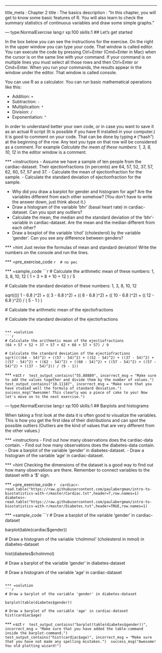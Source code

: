 --- 
 title_meta  : Chapter 2
 title       : The basics
 description : "In this chapter, you will get to know some basic features of R. You will also learn to check the summary statistics of continuous variables and draw some simple graphs."
 
 --- type:NormalExercise lang:r xp:100 skills:1
 ## Let's get started
 
 In the box below you can see the instructions for the exercise. On the right in the upper window you can type your code. That window is called editor. You can execute the code by pressing Ctrl+Enter (Cmd+Enter in Mac) when the cursor is on the same line with your command. If your command is on multiple lines you must select all those rows and then Ctrl+Enter or Cmd+Enter. When you run your commands, the results appear in the window under the editor. That window is called console.
 
 You can use R as a calculator. You can run basic mathematical operations like this: 
 
- Addition: `+`
- Subtraction: `-`
- Multiplication: `*`
- Division: `/`
- Exponentiation: `^`
 
 In order to understand better your own code, or in case you want to save it as an actual R script (It is possible if you have R installed in your computer.) it is good to comment on your code. That can be done by typing `#` ("hash") at the beginning of the row. Any text you type on that row will be considered as a comment. For example _Calculate the mean of these numbers: 1, 3, 8, 10, 12_ in the editor window is a comment.
 
 *** =instructions
 - Assume we have a sample of ten people from the cardiac-dataset. Their ejectionfractions (in percents) are 64, 57, 52, 37, 57, 62, 60, 57, 57 and 37.  - Calculate the mean of ejectionfraction for the sample. 
 - Calculate the standard deviation of ejectionfraction for the sample. 

 - Why did you draw a barplot for gender and histogram for age? Are the variables different from each other somehow? (You don't have to write the answer down, just think about it.)
 - Draw a histogram of the variable 'bhr' (basal heart rate) in cardiac-dataset. Can you spot any outliers?
 - Calculate the mean, the median and the standard deviation of the 'bhr'-variable in cardiac-dataset. Are the mean and the median different from each other?
 - Draw a boxplot of the variable 'chol' (cholesterol) by the variable 'gender'. Can you see any difference between genders?
 
 *** =hint
 Just revise the formulas of mean and standard deviation! Write the numbers on the console and run the lines.
 
 *** =pre_exercise_code
 ```{r}
 # no pec
 ```
 
 *** =sample_code
 ```{r}
 # Calculate the arithmetic mean of these numbers: 1, 3, 8, 10, 12
 ( 1 + 3 + 8 + 10 + 12 ) / 5
 
 # Calculate the standard deviation of these numbers: 1, 3, 8, 10, 12
 
 sqrt(((( 1 - 6.8 )^2) + (( 3 - 6.8 )^2) + (( 8 - 6.8 )^2) + (( 10 - 6.8 )^2) + (( 12 - 6.8 )^2)) / ( 5 - 1 ) )
 
 # Calculate the arithmetic mean of the ejectiofractions
 
 
 # Calculate the standard deviation of the ejectiofractions
 
 
 ```
 
 *** =solution
 ```{r}
 # Calculate the arithmetic mean of the ejectiofractions
(64 + 57 + 52 + 37 + 57 + 62 + 60 + 57 + 57) / 9
 
 # Calculate the standard deviation of the ejectiofractions
sqrt((((64 - 54)^2) + ((57 - 54)^2) + ((52 - 54)^2) + ((37 - 54)^2) + ((57 - 54)^2) + ((62 - 54)^2) + ((60 - 54)^2) + ((57 - 54)^2) + ((57 - 54)^2) + ((37 - 54)^2)) / (9 - 1))
 ```
 
 *** =sct
 ```{r}
 test_output_contains("55.88889", incorrect_msg = "Make sure to add the values together and divide them by the number of values.")
  test_output_contains("10.11187", incorrect_msg = "Make sure that you have studied well the formula of standard deviation.")
 success_msg("Awesome! This clearly was a piece of cake to you! Now let's move on to the next exercise.")
 ```

 --- type:NormalExercise lang:r xp:100 skills:1
 ## Barplots and histograms
 
 When taking a first look at the data it is often good to visualize the variables. This is how you get the first idea of their distributions and can spot the possible outliers (Outliers are the kind of values that are very different from the other values.)
 
*** =instructions
 - Find out how many observations does the cardiac-data contain. 
 - Find out how many observations does the diabetes-data contain.
 - Draw a barplot of the variable 'gender' in diabetes-dataset.
 - Draw a histogram of the variable 'age' in cardiac-dataset.

 *** =hint
 Checking the dimensions of the dataset is a good way to find out how many observations are there. 
 Remember to connect variables to the dataset with a '$' sign.
 
 *** =pre_exercise_code
 ```{r}
 cardiac<-read.table("https://raw.githubusercontent.com/paulabergman/intro-to-biostatistics-with-r/master/Cardiac.txt",header=T,row.names=1)
 diabetes<-read.table("https://raw.githubusercontent.com/paulabergman/intro-to-biostatistics-with-r/master/Diabetes.txt",header=TRUE,row.names=1)
 ```
 
 *** =sample_code
 ```{r}
 # Draw a barplot of the variable 'gender' in cardiac-dataset
 
 barplot(table(cardiac$gender))
 
 # Draw a histogram of the variable 'cholmmol' (cholesterol in mmol) in diabetes-dataset
 
hist(diabetes$cholmmol)
 
 # Draw a barplot of the variable 'gender' in diabetes-dataset
 

 
 # Draw a histogram of the variable 'age' in cardiac-dataset
 

 
 
 ```
 
 *** =solution
 ```{r}
 # Draw a barplot of the variable 'gender' in diabetes-dataset
 
 barplot(table(diabetes$gender))
 
 # Draw a barplot of the variable 'age' in cardiac-dataset
hist(cardiac$age)
 ```
 
 *** =sct
 ```{r}
 test_output_contains("barplot(table(diabetes$gender))", incorrect_msg = "Make sure that you have added the table-command inside the barplot-command.")
  test_output_contains("hist(cardiac$age)", incorrect_msg = "Make sure that you have not made any spelling mistakes.")
 success_msg("Awesome! You old plotting wizard!")
 ```
